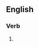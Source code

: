 ==English==

===Verb===
{{head|en|present participle}}

# {{present participle of|anatomize|lang=en|nocat=1}}